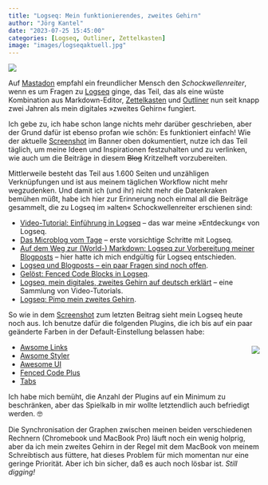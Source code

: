 ```yaml
---
title: "Logseq: Mein funktionierendes, zweites Gehirn"
author: "Jörg Kantel"
date: "2023-07-25 15:45:00"
categories: [Logseq, Outliner, Zettelkasten]
image: "images/logseqaktuell.jpg"
---
```


[![](images/logseqaktuell-b.jpg)](https://www.flickr.com/photos/schockwellenreiter/53069721577/)

Auf [Mastadon](https://mastodon.social/@_DigitalWriter_@bildung.social/110774118038513822) empfahl ein freundlicher Mensch den *Schockwellenreiter*, wenn es um Fragen zu [Logseq](http://cognitiones.kantel-chaos-team.de/webworking/auszeichnungssprachen/logseq.html) ginge, das Teil, das als eine wüste Kombination aus Markdown-Editor, [Zettelkasten](http://cognitiones.kantel-chaos-team.de/medien/zettelkasten.html) und [Outliner](http://cognitiones.kantel-chaos-team.de/produktivitaet/outliner.html) nun seit knapp zwei Jahren als mein digitales »zweites Gehirn« fungiert.

Ich gebe zu, ich habe schon lange nichts mehr darüber geschrieben, aber der Grund dafür ist ebenso profan wie schön: Es funktioniert einfach! Wie der aktuelle [Screenshot](https://www.flickr.com/photos/schockwellenreiter/53069721577/) im Banner oben dokumentiert, nutze ich das Teil täglich, um meine Ideen und Inspirationen festzuhalten und zu verlinken, wie auch um die Beiträge in diesem ~~Blog~~ Kritzelheft vorzubereiten.

Mittlerweile besteht das Teil aus 1.600 Seiten und unzähligen Verknüpfungen und ist aus meinem täglichen Workflow nicht mehr wegzudenken. Und damit ich (und ihr) nicht mehr die Datenkraken bemühen müßt, habe ich hier zur Erinnerung noch einmal all die Beiträge gesammelt, die zu Logseq im »alten« Schockwellenreiter erschienen sind:

- [Video-Tutorial: Einführung in Logseq](http://blog.schockwellenreiter.de/2021/12/2021120502.html) -- das war meine »Entdeckung« von Logseq.
- [Das Microblog vom Tage](http://blog.schockwellenreiter.de/2022/01/2022012201.html) -- erste vorsichtige Schritte mit Logseq.
- [Auf dem Weg zur (World-) Markdown: Logseq zur Vorbereitung meiner Blogposts](http://blog.schockwellenreiter.de/2022/03/2022031001.html) -- hier hatte ich mich endgültig für Logseq entschieden.
- [Logseq und Blogposts – ein paar Fragen sind noch offen](http://blog.schockwellenreiter.de/2022/03/2022031701.html).
- [Gelöst: Fenced Code Blocks in Logseq](http://blog.schockwellenreiter.de/2022/04/2022040103.html).
- [Logseq, mein digitales, zweites Gehirn auf deutsch erklärt](http://blog.schockwellenreiter.de/2022/11/2022112101.html) -- eine Sammlung von Video-Tutorials.
- [Logseq: Pimp mein zweites Gehirn](http://blog.schockwellenreiter.de/2022/11/2022112502.html).

So wie in dem [Screenshot](http://blog.schockwellenreiter.de/g2022/b202211/202211bild44.html) zum letzten Beitrag sieht mein Logseq heute noch aus. Ich benutze dafür die folgenden Plugins, die ich bis auf ein paar geänderte Farben in der Default-Einstellung belassen habe:

<div style="float: right; margin-left: 12px; margin-top: 6px;">[![](images/awsomestylericon.png)](https://github.com/yoyurec/logseq-awesome-styler)</div>

- [Awsome Links](https://github.com/yoyurec/logseq-awesome-links)
- [Awsome Styler](https://github.com/yoyurec/logseq-awesome-styler)
- [Awesome UI](https://github.com/yoyurec/logseq-awesome-ui)
- [Fenced Code Plus](https://github.com/xyhp915/logseq-fenced-code-plus)
- [Tabs](https://github.com/pengx17/logseq-plugin-tabs)

Ich habe mich bemüht, die Anzahl der Plugins auf ein Minimum zu beschränken, aber das Spielkalb in mir wollte letztendlich auch befriedigt werden. 🤓

Die Synchronisation der Graphen zwischen meinen beiden verschiedenen Rechnern (Chromebook und MacBook Pro) läuft noch ein wenig holprig, aber da ich mein zweites Gehirn in der Regel mit dem MacBook von meinem Schreibtisch aus füttere, hat dieses Problem für mich momentan nur eine geringe Priorität. Aber ich bin sicher, daß es auch noch lösbar ist. *Still digging!*
